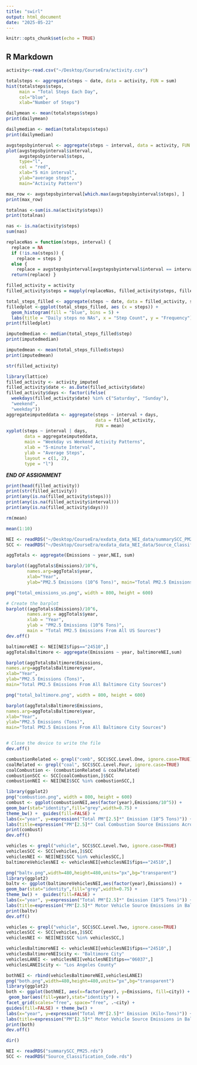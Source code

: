 ```yaml
---
title: "swirl"
output: html_document
date: "2025-05-22"
---
```


```r
knitr::opts_chunk$set(echo = TRUE)
```

## R Markdown


```r
activity<-read.csv("~/Desktop/CourseEra/activity.csv")
```

```r
totalsteps <- aggregate(steps ~ date, data = activity, FUN = sum)
hist(totalsteps$steps, 
     main = "Total Steps Each Day", 
     col="blue", 
     xlab="Number of Steps")
```

```r
dailymean <- mean(totalsteps$steps)
print(dailymean)
```
```r
dailymedian <- median(totalsteps$steps)
print(dailymedian)
```

```r
avgstepsbyinterval <- aggregate(steps ~ interval, data = activity, FUN = function(x) mean(x,na.rm = TRUE))
plot(avgstepsbyinterval$interval,
     avgstepsbyinterval$steps, 
     type="l",
     col = "red",
     xlab="5 min interval", 
     ylab="average steps",
     main="Activity Pattern")
```
```r
max_row <- avgstepsbyinterval[which.max(avgstepsbyinterval$steps), ]
print(max_row)
```
```r
totalnas <-sum(is.na(activity$steps))
print(totalnas)
```
```r
nas <- is.na(activity$steps)
sum(nas)
```
```r
replaceNas = function(steps, interval) {
  replace = NA
  if (!is.na(steps)) {
    replace = steps }
  else {
    replace = avgstepsbyinterval[avgstepsbyinterval$interval == interval, "steps"]}
  return(replace) }
```

```r
filled_activity = activity
filled_activity$steps = mapply(replaceNas, filled_activity$steps, filled_activity$interval)
```

```r
total_steps_filled <- aggregate(steps ~ date, data = filled_activity, sum)
filledplot <-ggplot(total_steps_filled, aes (x = steps)) +
  geom_histogram(fill = "blue", bins = 5) +
  labs(title = "Daily steps no NAs", x = "Step Count", y = "Frequency")
print(filledplot)
```
```r
imputedmedian <- median(total_steps_filled$step)
print(imputedmedian)
```
```r
imputedmean <- mean(total_steps_filled$steps)
print(imputedmean)
```


```r
str(filled_activity)
```
```r
library(lattice)
filled_activity <- activity_imputed
filled_activity$date <- as.Date(filled_activity$date)
filled_activity$days <- factor(ifelse(
  weekdays(filled_activity$date) %in% c("Saturday", "Sunday"),
  "weekend", 
  "weekday"))
aggregateimputeddata <- aggregate(steps ~ interval + days, 
                                  data = filled_activity, 
                                  FUN = mean)
xyplot(steps ~ interval | days,
       data = aggregateimputeddata,
       main = "Weekday vs Weekend Activity Patterns",
       xlab = "5-minute Interval",
       ylab = "Average Steps",
       layout = c(1, 2),
       type = "l")
```


***END OF ASSIGNMENT***





```r
print(head(filled_activity))
print(str(filled_activity))
print(any(is.na(filled_activity$steps)))
print(any(is.na(filled_activity$interval)))
print(any(is.na(filled_activity$days)))
```
```r
rm(mean)
```
```r
mean(1:10)
```




                                        
```r
NEI <- readRDS("~/Desktop/CourseEra/exdata_data_NEI_data/summarySCC_PM25.rds")
SCC <- readRDS("~/Desktop/CourseEra/exdata_data_NEI_data/Source_Classification_Code.rds")
```


```r
aggTotals <- aggregate(Emissions ~ year,NEI, sum)
```

```r
barplot((aggTotals$Emissions)/10^6,
        names.arg=aggTotals$year,
        xlab="Year",
        ylab="PM2.5 Emissions (10^6 Tons)", main="Total PM2.5 Emissions From All US Sources")
```

```r
png("total_emissions_us.png", width = 800, height = 600)

# Create the barplot
barplot((aggTotals$Emissions)/10^6,
        names.arg = aggTotals$year,
        xlab = "Year",
        ylab = "PM2.5 Emissions (10^6 Tons)",
        main = "Total PM2.5 Emissions From All US Sources")
dev.off()
```

```r
baltimoreNEI <- NEI[NEI$fips=="24510",]
aggTotalsBaltimore <- aggregate(Emissions ~ year, baltimoreNEI,sum)
```

```r
barplot(aggTotalsBaltimore$Emissions,
names.arg=aggTotalsBaltimore$year,
xlab="Year",
ylab="PM2.5 Emissions (Tons)",
main="Total PM2.5 Emissions From All Baltimore City Sources")
```
```r
png("total_baltimore.png", width = 800, height = 600)

barplot(aggTotalsBaltimore$Emissions,
names.arg=aggTotalsBaltimore$year,
xlab="Year",
ylab="PM2.5 Emissions (Tons)",
main="Total PM2.5 Emissions From All Baltimore City Sources")


# Close the device to write the file
dev.off()
```


```r
combustionRelated <- grepl("comb", SCC$SCC.Level.One, ignore.case=TRUE)
coalRelated <- grepl("coal", SCC$SCC.Level.Four, ignore.case=TRUE) 
coalCombustion <- (combustionRelated & coalRelated)
combustionSCC <- SCC[coalCombustion,]$SCC
combustionNEI <- NEI[NEI$SCC %in% combustionSCC,]
```

```r
library(ggplot2)
png("combustion.png", width = 800, height = 600)
combust <- ggplot(combustionNEI,aes(factor(year),Emissions/10^5)) +
geom_bar(stat="identity",fill="grey",width=0.75) +
theme_bw() +  guides(fill=FALSE) +
labs(x="year", y=expression("Total PM"[2.5]*" Emission (10^5 Tons)")) + 
labs(title=expression("PM"[2.5]*" Coal Combustion Source Emissions Across US from 1999-2008"))
print(combust)
dev.off()
```
```r
vehicles <- grepl("vehicle", SCC$SCC.Level.Two, ignore.case=TRUE)
vehiclesSCC <- SCC[vehicles,]$SCC
vehiclesNEI <- NEI[NEI$SCC %in% vehiclesSCC,]
baltimoreVehiclesNEI <- vehiclesNEI[vehiclesNEI$fips=="24510",]
```

```r
png("baltv.png",width=480,height=480,units="px",bg="transparent")
library(ggplot2)
baltv <- ggplot(baltimoreVehiclesNEI,aes(factor(year),Emissions)) +
geom_bar(stat="identity",fill="grey",width=0.75) +
theme_bw() +  guides(fill=FALSE) +
labs(x="year", y=expression("Total PM"[2.5]*" Emission (10^5 Tons)")) + 
labs(title=expression("PM"[2.5]*" Motor Vehicle Source Emissions in Baltimore from 1999-2008"))
print(baltv)
dev.off()
```
```r
vehicles <- grepl("vehicle", SCC$SCC.Level.Two, ignore.case=TRUE)
vehiclesSCC <- SCC[vehicles,]$SCC
vehiclesNEI <- NEI[NEI$SCC %in% vehiclesSCC,]
```

```r
vehiclesBaltimoreNEI <- vehiclesNEI[vehiclesNEI$fips=="24510",]
vehiclesBaltimoreNEI$city <- "Baltimore City"
vehiclesLANEI <- vehiclesNEI[vehiclesNEI$fips=="06037",]
vehiclesLANEI$city <- "Los Angeles County"
```

```r
bothNEI <- rbind(vehiclesBaltimoreNEI,vehiclesLANEI)
png("both.png",width=480,height=480,units="px",bg="transparent")
library(ggplot2)
both <- ggplot(bothNEI, aes(x=factor(year), y=Emissions, fill=city)) +
 geom_bar(aes(fill=year),stat="identity") +
facet_grid(scales="free", space="free", .~city) +
guides(fill=FALSE) + theme_bw() +
labs(x="year", y=expression("Total PM"[2.5]*" Emission (Kilo-Tons)")) + 
labs(title=expression("PM"[2.5]*" Motor Vehicle Source Emissions in Baltimore & LA, 1999-2008"))
print(both)
dev.off()
```


```r
dir()
```

```r
NEI <- readRDS("summarySCC_PM25.rds")
SCC <- readRDS("Source_Classification_Code.rds")
```
